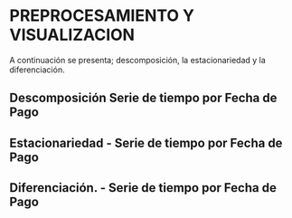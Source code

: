 
# PREPROCESAMIENTO Y VISUALIZACION

A continuación se presenta; descomposición, la estacionariedad y la diferenciación.


## Descomposición Serie de tiempo por Fecha de Pago



## Estacionariedad - Serie de tiempo por Fecha de Pago


## Diferenciación. - Serie de tiempo por Fecha de Pago



